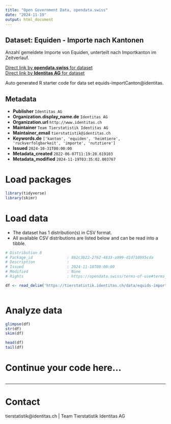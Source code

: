 ```yaml
---
title: "Open Government Data, opendata.swiss"
date: "2024-11-19"
output: html_document
---
```


## Dataset: Equiden - Importe nach Kantonen

Anzahl gemeldete Importe von Equiden, unterteilt nach Importkanton im Zeitverlauf. 

[Direct link by **opendata.swiss** for dataset](https://opendata.swiss/de/dataset/equiden-importe-nach-kantonen)<br>
[Direct link by **Identitas AG** for dataset](https://tierstatistik.identitas.ch/)

Auto generated R starter code for data set equids-importCanton@identitas.

## Metadata

- **Publisher** `Identitas AG`
- **Organization.display_name.de** `Identitas AG`
- **Organization.url** `http://www.identitas.ch`
- **Maintainer** `Team Tierstatistik Identitas AG`
- **Maintainer_email** `tierstatistik@identitas.ch`
- **Keywords.de** `['kanton', 'equiden', 'heimtiere', 'ruckverfolgbarkeit', 'importe', 'nutztiere']`
- **Issued** `2024-10-31T00:00:00`
- **Metadata_created** `2022-06-07T11:19:28.619103`
- **Metadata_modified** `2024-11-19T03:35:02.003767`


# Load packages

```r

library(tidyverse)
library(skimr)

```

# Load data

-   The dataset has 1 distribution(s) in CSV format.
-   All available CSV distributions are listed below and can be read into a tibble.

```r

# Distribution 0
# Package_id               : 862c3b22-2762-4833-a999-d1d710995cda
# Description              : 
# Issued                   : 2024-11-18T00:00:00
# Modified                 : None
# Rights                   : https://opendata.swiss/terms-of-use#terms_by

df <- read_delim('https://tierstatistik.identitas.ch/data/equids-importCanton.csv')



```

# Analyze data

```r

glimpse(df)
str(df)
skim(df)

head(df)
tail(df)

```

# Continue your code here...

```r

```

------------------------------------------------------------------------

# Contact

tierstatistik@identitas.ch | Team Tierstatistik Identitas AG
